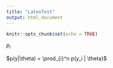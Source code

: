 ```yaml
---
title: "LatexTest"
output: html_document
---
```


```r
knitr::opts_chunk$set(echo = TRUE)
```

$p_i$


$p(y|\theta) = \prod_{i}^n p(y_i | \theta)$

